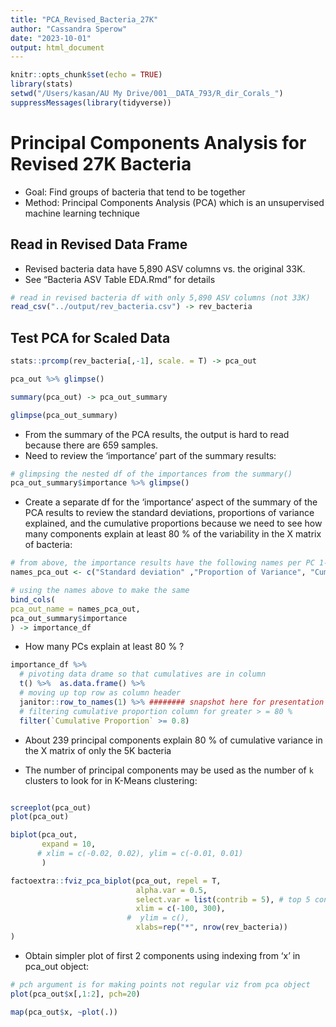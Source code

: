 ```yaml
---
title: "PCA_Revised_Bacteria_27K"
author: "Cassandra Sperow"
date: "2023-10-01"
output: html_document
---
```


```r
knitr::opts_chunk$set(echo = TRUE)
library(stats)
setwd("/Users/kasan/AU My Drive/001__DATA_793/R_dir_Corals_")
suppressMessages(library(tidyverse))
```

# Principal Components Analysis for Revised 27K Bacteria

- Goal: Find groups of bacteria that tend to be together
- Method: Principal Components Analysis (PCA) which is an unsupervised machine learning technique

## Read in Revised Data Frame
- Revised bacteria data have 5,890 ASV columns vs. the original 33K. 
- See "Bacteria ASV Table EDA.Rmd" for details
```r
# read in revised bacteria df with only 5,890 ASV columns (not 33K)
read_csv("../output/rev_bacteria.csv") -> rev_bacteria
```

## Test PCA for Scaled Data

```r
stats::prcomp(rev_bacteria[,-1], scale. = T) -> pca_out
```

```r
pca_out %>% glimpse()
```

```r
summary(pca_out) -> pca_out_summary

glimpse(pca_out_summary)
```
- From the summary of the PCA results, the output is hard to read because there are 659 samples. 
- Need to review the 'importance' part of the summary results:
```r
# glimpsing the nested df of the importances from the summary()
pca_out_summary$importance %>% glimpse()
```

- Create a separate df for the 'importance' aspect of the summary of the PCA results to review the standard deviations, proportions of variance explained, and the cumulative proportions because we need to see how many components explain at least 80 % of the variability in the X matrix of bacteria:
```r
# from above, the importance results have the following names per PC 1-659
names_pca_out <- c("Standard deviation" ,"Proportion of Variance", "Cumulative Proportion")

# using the names above to make the same 
bind_cols(
pca_out_name = names_pca_out, 
pca_out_summary$importance
) -> importance_df
```

- How many PCs explain at least 80 % ?
```r
importance_df %>% 
  # pivoting data drame so that cumulatives are in column
  t() %>%  as.data.frame() %>% 
  # moving up top row as column header
  janitor::row_to_names(1) %>% ######## snapshot here for presentation
  # filtering cumulative proportion column for greater > = 80 %
  filter(`Cumulative Proportion` >= 0.8)

```
- About 239 principal components explain 80 % of cumulative variance in the X matrix of only the 5K bacteria

- The number of principal components may be used as the number of ```k``` clusters to look for in K-Means clustering: 

```r

```



```r
screeplot(pca_out)
plot(pca_out)
```

```r
biplot(pca_out, 
       expand = 10,
      # xlim = c(-0.02, 0.02), ylim = c(-0.01, 0.01)
       )
```


```r
factoextra::fviz_pca_biplot(pca_out, repel = T, 
                            alpha.var = 0.5,
                            select.var = list(contrib = 5), # top 5 contributors are blue arrows in the plot amongst others
                            xlim = c(-100, 300), 
                          #  ylim = c(),
                            xlabs=rep("*", nrow(rev_bacteria))
)
```
- Obtain simpler plot of first 2 components using indexing from 'x' in pca_out object:
```r
# pch argument is for making points not regular viz from pca object
plot(pca_out$x[,1:2], pch=20)
```

```r
map(pca_out$x, ~plot(.))
```


